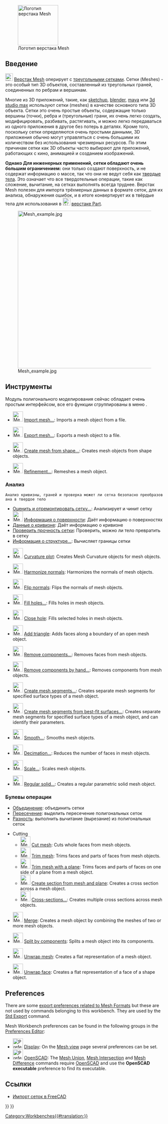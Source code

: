 <languages/>

<div class="mw-translate-fuzzy">
{{Docnav/ru
|[[Inspection Workbench/ru|Верстак Inspection]]
|[[OpenSCAD_Workbench/ru|Верстак OpenSCAD]]
|IconL=Workbench_Inspection.svg
|IconR=Workbench_OpenSCAD.svg
}}
</div>

[[Image:Workbench_Mesh.svg|thumb|128px|Логотип верстака Mesh]]

{{TOCright}}

<span id="Introduction"></span>
==Введение==

[[Image:Workbench_Mesh.svg|24px]] [[Mesh_Workbench/ru|Верстак Mesh]] оперирует с [https://ru.wikipedia.org/wiki/Полигональная_сетка треугольными сетками]. Сетки (Meshes) - это особый тип 3D объектов, составленный из треугольных граней, соединенных по ребрам и вершинам.

Многие из 3D приложений, такие, как [http://ru.wikipedia.org/wiki/Sketchup sketchup], [http://ru.wikipedia.org/wiki/Blender blender], [http://ru.wikipedia.org/wiki/Autodesk_Maya maya] или [http://ru.wikipedia.org/wiki/Autodesk_3ds_Max 3d studio max] используют сетки (meshes) в качестве основного типа 3D объекта. Сетки это очень простые объекты, содержащие только вершины (точки), ребра и (треугольные) грани, их очень легко создать, модифицировать, разбивать, растягивать, и можно легко передаваться из одного приложения в другое без потерь в деталях. Кроме того, поскольку сетки определяются очень простыми данными, 3D приложения обычно могут управляться с очень большими их количеством без использования чрезмерных ресурсов. По этим причинам сетки как 3D объекты часто выбирают для приложений, работающих с кино, анимацией и созданием изображений.

<div class="mw-translate-fuzzy">
'''Однако Для инженерных применений, сетки обладают очень большим ограничением:''' они только создают поверхность, и не содержат информацию о массе, так что они не ведут себя как [[Glossary/ru#Solid|твердые тела]]. Это означает что все твердотельные операции, такие как сложение, вычитание, на сетках выполнять всегда труднее. Верстак Mesh полезен для импорта трёхмерных данных в формате сеток, для их анализа, обнаружения ошибок, и в итоге конвертирует их в твёрдые тела для использования в [[Image:Workbench_Part.svg|24px]] [[Part Workbench/ru|верстаке Part]].
</div>

[[Image:Mesh_example.jpg|500px]]

<span id="Tools"></span>
==Инструменты==

<div class="mw-translate-fuzzy">
Модуль полигонального моделирования сейчас обладает очень простым интерфейсом, все его функции сгруппированы в меню {{MenuCommand|Сетки}}.
</div>

* [[Image:Mesh_Import.svg|32px]] [[Mesh_Import|Import mesh...]]: Imports a mesh object from a file.

* [[Image:Mesh_Export.svg|32px]] [[Mesh_Export|Export mesh...]]: Exports a mesh object to a file.

* [[Image:Mesh_FromPartShape.svg|32px]] [[Mesh_FromPartShape|Create mesh from shape...]]: Creates mesh objects from shape objects.

* [[Image:Mesh_RemeshGmsh.svg|32px]] [[Mesh_RemeshGmsh|Refinement...]]: Remeshes a mesh object.

<div class="mw-translate-fuzzy">
=== Анализ ===
 Анализ кривизны, граней и проверка может ли сетка безопасно преобразована в твердое тело
* [[Mesh EvaluateRepair/ru|Оценить и отремонтировать сетку...]]: Анализирует и чинит сетку
* [[Image:Mesh_EvaluateFacet.svg|32px]] [[Mesh EvaluateFacet/ru|Информация о поверхности]]: Даёт информацию о поверхностях
* [[Mesh EvaluateCurvature/ru|Данные о кривизне]]: Даёт информацию о кривизне
* [[Mesh EvaluateSolid/ru|Проверить прочность сетки]]: Проверить, можно ли тело превратить в сетку
* [[Mesh BoundingBox/ru|Информация о структуре...]]: Вычисляет границы сетки
</div>

* [[Image:Mesh_VertexCurvature.svg|32px]] [[Mesh_VertexCurvature|Curvature plot]]: Creates Mesh Curvature objects for mesh objects.

* [[Image:Mesh_HarmonizeNormals.svg|32px]] [[Mesh_HarmonizeNormals|Harmonize normals]]: Harmonizes the normals of mesh objects.

* [[Image:Mesh_FlipNormals.svg|32px]] [[Mesh_FlipNormals|Flip normals]]: Flips the normals of mesh objects.

* [[Image:Mesh_FillupHoles.svg|32px]] [[Mesh_FillupHoles|Fill holes...]]: Fills holes in mesh objects.

* [[Image:Mesh_FillInteractiveHole.svg|32px]] [[Mesh_FillInteractiveHole|Close hole]]: Fills selected holes in mesh objects.

* [[Image:Mesh_AddFacet.svg|32px]] [[Mesh_AddFacet|Add triangle]]: Adds faces along a boundary of an open mesh object.

* [[Image:Mesh_RemoveComponents.svg|32px]] [[Mesh_RemoveComponents|Remove components...]]: Removes faces from mesh objects.

* [[Image:Mesh_RemoveCompByHand.svg|32px]] [[Mesh_RemoveCompByHand|Remove components by hand...]]: Removes components from mesh objects.

* [[Image:Mesh_Segmentation.svg|32px]] [[Mesh_Segmentation|Create mesh segments...]]: Creates separate mesh segments for specified surface types of a mesh object.

* [[Image:Mesh_SegmentationBestFit.svg|32px]] [[Mesh_SegmentationBestFit|Create mesh segments from best-fit surfaces...]]: Creates separate mesh segments for specified surface types of a mesh object, and can identify their parameters.

* [[Image:Mesh_Smoothing.svg|32px]] [[Mesh_Smoothing|Smooth...]]: Smooths mesh objects.

* [[Image:Mesh_Decimating.svg|32px]] [[Mesh_Decimating|Decimation...]]: Reduces the number of faces in mesh objects.

* [[Image:Mesh_Scale.svg|32px]] [[Mesh_Scale|Scale...]]: Scales mesh objects.

* [[Image:Mesh_BuildRegularSolid.svg|32px]] [[Mesh_BuildRegularSolid|Regular solid...]]: Creates a regular parametric solid mesh object.

<div class="mw-translate-fuzzy">
=== Булевы операции ===
* [[Mesh Union/ru|Объединение]]: объединить сетки
* [[Mesh Intersection/ru|Пересечение]]: выделить пересечение полигональных сеток
* [[Mesh Difference/ru|Разность]]: выполнить вычитание (вырезание) из полигональных сеток
</div>

<div class="mw-translate-fuzzy">
* Cutting
** [[Image:Mesh_PolyCut.svg|32px]] [[Mesh_PolyCut|Cut mesh]]: Cuts whole faces from mesh objects.
** [[Image:Mesh_PolyTrim.svg|32px]] [[Mesh_PolyTrim|Trim mesh]]: Trims faces and parts of faces from mesh objects.
** [[Image:Mesh_TrimByPlane.svg|32px]] [[Mesh_TrimByPlane|Trim mesh with a plane]]: Trims faces and parts of faces on one side of a plane from a mesh object.
** [[Image:Mesh_SectionByPlane.svg|32px]] [[Mesh_SectionByPlane|Create section from mesh and plane]]: Creates a cross section across a mesh object.
** [[Image:Mesh_CrossSections.svg|32px]] [[Mesh_CrossSections|Cross-sections...]]: Creates multiple cross sections across mesh objects. {{Version|0.19}}
</div>

* [[Image:Mesh_Merge.svg|32px]] [[Mesh_Merge|Merge]]: Creates a mesh object by combining the meshes of two or more mesh objects.

* [[Image:Mesh_SplitComponents.svg|32px]] [[Mesh_SplitComponents|Split by components]]: Splits a mesh object into its components.

* [[Image:MeshPart_CreateFlatMesh.svg|32px]] [[MeshPart_CreateFlatMesh|Unwrap mesh]]: Creates a flat representation of a mesh object.

* [[Image:MeshPart_CreateFlatFace.svg|32px]] [[MeshPart_CreateFlatFace|Unwrap face]]: Creates a flat representation of a face of a shape object.

==Preferences==

There are some [[Import_Export_Preferences#Mesh_Formats|export preferences related to Mesh Formats]] but these are not used by commands belonging to this workbench. They are used by the [[Std_Export|Std Export]] command.

Mesh Workbench preferences can be found in the following groups in the [[Preferences_Editor|Preferences Editor]]:
* [[Image:Preferences-display.svg|32px]] [[Preferences_Editor#Display|Display]]: On the [[Preferences_Editor#Mesh_view|Mesh view]] page several preferences can be set.
* [[Image:Preferences-openscad.svg|32px]] [[OpenSCAD_Preferences|OpenSCAD]]: The [[Mesh_Union|Mesh Union]], [[Mesh_Intersection|Mesh Intersection]] and [[Mesh_Difference|Mesh Difference]] commands require [http://www.openscad.org/ OpenSCAD] and use the '''OpenSCAD executable''' preference to find its executable.

<span id="Notes"></span>
<div class="mw-translate-fuzzy">
==Ссылки==
</div>

<div class="mw-translate-fuzzy">
* [[FreeCAD_and_Mesh_Import/ru|Импорт сеток в FreeCAD]]
</div>


<div class="mw-translate-fuzzy">
{{Docnav/ru
|[[Inspection Workbench/ru|Верстак Inspection]]
|[[OpenSCAD_Workbench/ru|Верстак OpenSCAD]]
|IconL=Workbench_Inspection.svg
|IconR=Workbench_OpenSCAD.svg
}}
</div>

{{Mesh Tools navi{{#translation:}}}}
{{Userdocnavi{{#translation:}}}}
[[Category:Workbenches{{#translation:}}]]